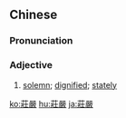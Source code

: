 ==Chinese==
{{zh-forms|s=庄严}}

===Pronunciation===
{{zh-pron
|m=zhuāngyán
|c=zong1 jim4
|h=pfs=chông-ngiàm
|mn=chong-giâm
|cat=a
}}

===Adjective===
{{zh-adj}}

# [[solemn]]; [[dignified]]; [[stately]]

{{zh-cat|Elementary}}

[[ko:莊嚴]]
[[hu:莊嚴]]
[[ja:莊嚴]]